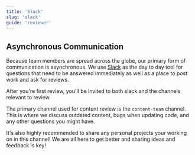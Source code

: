 ```yaml
---
title: 'Slack'
slug: 'slack'
guide: 'reviewer'
---
```


## Asynchronous Communication

Because team members are spread across the globe, our primary form of communication is asynchronous. We use [Slack](https://slack.com/features) as the day to day tool for questions that need to be answered immediately as well as a place to post work and ask for reviews.

After you're first review, you'll be invited to both slack and the channels relevant to review.

The primary channel used for content review is the `content-team` channel. This is where we discuss outdated content, bugs when updating code, and any other questions you might have.

It's also highly recommended to share any personal projects your working on in this channel! We are all here to get better and sharing ideas and feedback is key!



